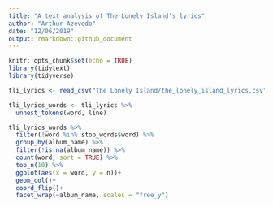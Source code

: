 ```yaml
---
title: "A text analysis of The Lonely Island's lyrics"
author: "Arthur Azevedo"
date: "12/06/2019"
output: rmarkdown::github_document
---
```


```r
knitr::opts_chunk$set(echo = TRUE)
library(tidytext)
library(tidyverse)
```

```r
tli_lyrics <- read_csv("The Lonely Island/the_lonely_island_lyrics.csv")
```

```r
tli_lyrics_words <- tli_lyrics %>% 
  unnest_tokens(word, line)

tli_lyrics_words %>% 
  filter(!word %in% stop_words$word) %>% 
  group_by(album_name) %>% 
  filter(!is.na(album_name)) %>% 
  count(word, sort = TRUE) %>% 
  top_n(10) %>% 
  ggplot(aes(x = word, y = n))+
  geom_col()+
  coord_flip()+
  facet_wrap(~album_name, scales = "free_y")

```

